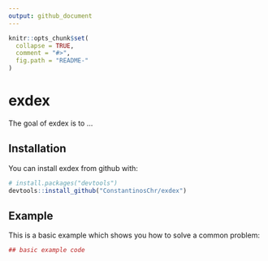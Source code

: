 ```yaml
---
output: github_document
---
```


<!-- README.md is generated from README.Rmd. Please edit that file -->

```r
knitr::opts_chunk$set(
  collapse = TRUE,
  comment = "#>",
  fig.path = "README-"
)
```

# exdex

The goal of exdex is to ...

## Installation

You can install exdex from github with:

```r
# install.packages("devtools")
devtools::install_github("ConstantinosChr/exdex")
```

## Example

This is a basic example which shows you how to solve a common problem:

```r
## basic example code
```
